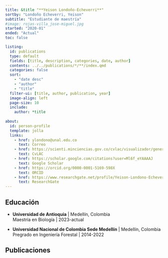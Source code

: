 ```yaml
---
title: &title "**Yeison Londoño-Echeverri**"
sortby: "Londoño Echeverri, Yeison"
subtitle: "Estudiante de maestría"
#image: rojas-villa_jose-miguel.jpg
started: "2020-01"
ended: "Actual"
toc: false

listing: 
  id: publications
  type: default
  fields: [title, description, categories, date, author]
  contents: ../../publications/*/**/index.qmd
  categories: false
  sort:
    - "date desc"
    - "author"
    - "title"
  filter-ui: [title, author, publication, year]
  image-align: left
  page-size: 10
  include:
    author: *title
  
about:
  id: person-profile
  template: jolla
  links:
    - href: ylondono@unal.edu.co 
      text: Correo
    - href: https://scienti.minciencias.gov.co/cvlac/visualizador/generarCurriculoCv.do?cod_rh=0000156235
      text: CvLAC
    - href: https://scholar.google.com/citations?user=Ml6f_eYAAAAJ
      text: Google Scholar
    - href: https://orcid.org/0000-0001-5169-598X
      text: ORCID
    - href: https://www.researchgate.net/profile/Yeison-Londono-Echeverri
      text: ResearchGate
---
```


:::{#person-profile}
:::



## Educación

-   **Universidad de Antioquia** \| Medellín, Colombia\
    Maestría en Biología \| 2023-actual\
    <!-- Estudio aerobiológico en la ciudad de Medellín (Colombia): una variable biológica de la calidad del aire en una ciudad altamente contaminada -->

-   **Universidad Nacional de Colombia Sede Medellín** \| Medellín, Colombia\
    Pregrado en Ingeniería Forestal \| 2014-2022\
    <!-- Exploración de la utilidad de la región ITS en estudios filogeográficos de plantas de áreas de Páramo -->

## Publicaciones

::: {#publications}
:::